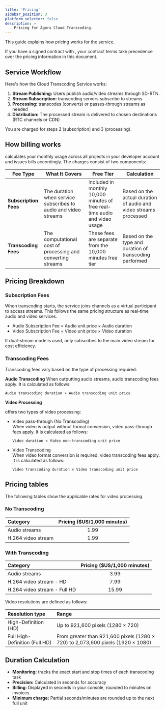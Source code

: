 ```yaml
---
title: 'Pricing'
sidebar_position: 3
platform_selector: false
description: >
    Pricing for Agora Cloud Transcoding.
---
```


This guide explains how pricing works for the <Vpd k="NAME" /> service.

<Admonition type="info">
If you have a signed contract with <Vg k="COMPANY" />, your contract terms take precedence over the pricing information in this document.
</Admonition>

## Service Workflow

Here's how the Cloud Transcoding Service works:

1. **Stream Publishing:** Users publish audio/video streams through <Vg k="COMPANY" /> SD-RTN.
2. **Stream Subscription:** <Vg k="COMPANY" /> transcoding servers subscribe to streams
3. **Processing:** <Vg k="COMPANY" /> transcodes (converts) or passes-through streams as needed
4. **Distribution:** The processed stream is delivered to chosen destinations (RTC channels or CDN)

You are charged for steps 2 (subscription) and 3 (processing).

## How billing works

<Vg k="COMPANY" /> calculates your monthly usage across all projects in your developer account and issues bills accordingly. The <Vpd k="NAME" /> charges consist of two components:

| Fee Type | What It Covers | Free Tier | Calculation |
|----------|---------------|-----------|-------------|
| **Subscription Fees** | The duration when <Vg k="COMPANY" /> service subscribes to audio and video streams | Included in monthly 10,000 minutes of free real-time audio and video usage | Based on the actual duration of audio and video streams processed |
| **Transcoding Fees** | The computational cost of processing and converting streams | These fees are separate from the 10,000 minutes free tier | Based on the type and duration of transcoding performed |


## Pricing Breakdown

### Subscription Fees

When transcoding starts, the service joins channels as a virtual participant to access streams. This follows the same pricing structure as <Vg k="COMPANY" /> real-time audio and video services.

- Audio Subscription Fee = Audio unit price × Audio duration  
- Video Subscription Fee = Video unit price × Video duration

<Admonition type="info"> 
If dual-stream mode is used, <Vg k="COMPANY" /> only subscribes to the main video stream for cost efficiency.
</Admonition>

### Transcoding Fees

Transcoding fees vary based on the type of processing required:

**Audio Transcoding**
When outputting audio streams, audio transcoding fees apply. It is calculated as follows:

`Audio transcoding duration × Audio transcoding unit price`

**Video Processing**

<Vg k="COMPANY" /> offers two types of video processing:

- Video pass-through (No Transcoding)  
    When video is output without format conversion, video pass-through fees apply. It is calculated as follows:

    `Video duration × Video non-transcoding unit price`

- Video Transcoding  
    When video format conversion is required, video transcoding fees apply. It is calculated as follows:

    `Video transcoding duration × Video transcoding unit price`

## Pricing tables

The following tables show the applicable rates for video processing

### No Transcoding

| Category | Pricing ($US/1,000 minutes) |
|:---------|:--------------------------:|
| Audio streams | 1.99 |
| H.264 video stream | 1.99 |

### With Transcoding

| Category | Pricing ($US/1,000 minutes) |
|:---------|:--------------------------:|
| Audio streams | 3.99 |
| H.264 video stream - HD | 7.99 |
| H.264 video stream - Full HD | 15.99 |

Video resolutions are defined as follows:

| Resolution type | Range |
|:-----|:-----------------|
| High-Definition (HD) | Up to 921,600 pixels (1280 × 720) |
| Full High-Definition (Full HD) | From greater than 921,600 pixels (1280 × 720) to 2,073,600 pixels (1920 × 1080) |


## Duration Calculation

- **Monitoring:** <Vg k="COMPANY" /> tracks the exact start and stop times of each transcoding task
- **Precision:** Calculated in seconds for accuracy
- **Billing:** Displayed in seconds in your console, rounded to minutes on invoices
- **Minimum charge:** Partial seconds/minutes are rounded up to the next full unit
